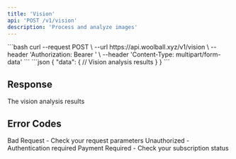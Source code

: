 ```yaml
---
title: 'Vision'
api: 'POST /v1/vision'
description: 'Process and analyze images'
---
```


<RequestExample>
```bash
curl --request POST \
  --url https://api.woolball.xyz/v1/vision \
  --header 'Authorization: Bearer <token>' \
  --header 'Content-Type: multipart/form-data'
```
</RequestExample>

<ResponseExample>
```json
{
  "data": {
    // Vision analysis results
  }
}
```
</ResponseExample>

## Response

<ResponseField name="data" type="object">
  The vision analysis results
</ResponseField>

## Error Codes

<ResponseField name="400" type="object">
  Bad Request - Check your request parameters
</ResponseField>

<ResponseField name="401" type="object">
  Unauthorized - Authentication required
</ResponseField>

<ResponseField name="402" type="object">
  Payment Required - Check your subscription status
</ResponseField>
